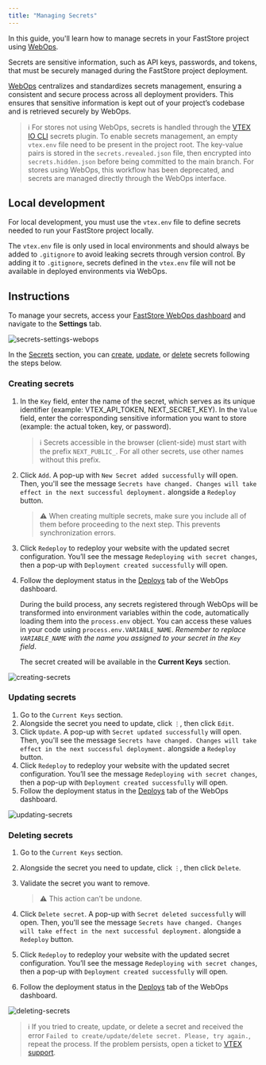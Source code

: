 ---
title: "Managing Secrets"
---

In this guide, you'll learn how to manage secrets in your FastStore project using [WebOps](https://developers.vtex.com/docs/guides/faststore/1-onboarding-overview).

Secrets are sensitive information, such as API keys, passwords, and tokens, that must be securely managed during the FastStore project deployment.

[WebOps](https://developers.vtex.com/docs/guides/faststore/1-onboarding-overview) centralizes and standardizes secrets management, ensuring a consistent and secure process across all deployment providers. This ensures that sensitive information is kept out of your project’s codebase and is retrieved securely by WebOps.

>ℹ️ For stores not using WebOps, secrets is handled through the [VTEX IO CLI](https://developers.vtex.com/docs/guides/vtex-io-documentation-vtex-io-cli-plugins) secrets plugin. To enable secrets management, an empty `vtex.env` file need to be present in the project root. The key-value pairs is stored in the `secrets.revealed.json` file, then encrypted into `secrets.hidden.json` before being committed to the main branch. For stores using WebOps, this workflow has been deprecated, and secrets are managed directly through the WebOps interface.

## Local development

For local development, you must use the `vtex.env` file to define secrets needed to run your FastStore project locally. 

The `vtex.env` file is only used in local environments and should always be added to `.gitignore` to avoid leaking secrets through version control. By adding it to `.gitignore`, secrets defined in the `vtex.env` file will not be available in deployed environments via WebOps.

## Instructions

To manage your secrets, access your [FastStore WebOps dashboard](https://developers.vtex.com/docs/guides/faststore/1-onboarding-dashboard) and navigate to the **Settings** tab.

![secrets-settings-webops](https://vtexhelp.vtexassets.com/assets/docs/src/secrets-settings-webops___c4cc35670f1faf9ecabd30447d1ee9b6.gif)

In the [Secrets](https://developers.vtex.com/docs/guides/faststore/1-onboarding-dashboard#secrets) section, you can [create](#creating-secrets), [update](#updating-secrets), or [delete](#deleting-secrets) secrets following the steps below.

### Creating secrets

1. In the `Key` field, enter the name of the secret, which serves as its unique identifier (example: VTEX_API_TOKEN, NEXT_SECRET_KEY). In the `Value` field, enter the corresponding sensitive information you want to store (example: the actual token, key, or password).

   >ℹ Secrets accessible in the browser (client-side) must start with the prefix `NEXT_PUBLIC_`. For all other secrets, use other names without this prefix.

2. Click `Add`. A pop-up with `New Secret added successfully` will open. Then, you'll see the message `Secrets have changed. Changes will take effect in the next successful deployment.` alongside a `Redeploy` button.

   >⚠ When creating multiple secrets, make sure you include all of them before proceeding to the next step. This prevents synchronization errors.

3. Click `Redeploy` to redeploy your website with the updated secret configuration. You’ll see the message `Redeploying with secret changes`, then a pop-up with `Deployment created successfully` will open.
4. Follow the deployment status in the [Deploys](https://developers.vtex.com/docs/guides/faststore/1-onboarding-dashboard#deploys) tab of the WebOps dashboard.

   During the build process, any secrets registered through WebOps will be transformed into environment variables within the code, automatically loading them into the `process.env` object. You can access these values in your code using `process.env.VARIABLE_NAME`. *Remember to replace `VARIABLE_NAME` with the name you assigned to your secret in the `Key` field*.

   The secret created will be available in the **Current Keys** section.

![creating-secrets](https://vtexhelp.vtexassets.com/assets/docs/src/creating-secrets___14633df5e1e1385934d7f0854f00d340.gif)

### Updating secrets

1. Go to the `Current Keys` section.
2. Alongside the secret you need to update, click `⋮`, then click `Edit`.
3. Click `Update`.  A pop-up with `Secret updated successfully` will open. Then, you'll see the message `Secrets have changed. Changes will take effect in the next successful deployment.` alongside a `Redeploy` button.
4. Click `Redeploy` to redeploy your website with the updated secret configuration. You’ll see the message `Redeploying with secret changes`, then a pop-up with `Deployment created successfully` will open.
5. Follow the deployment status in the [Deploys](https://developers.vtex.com/docs/guides/faststore/1-onboarding-dashboard#deploys) tab of the WebOps dashboard.

![updating-secrets](https://vtexhelp.vtexassets.com/assets/docs/src/updating-secrets___41a012c6f441bf927d67a59448c19894.gif)

### Deleting secrets

1. Go to the `Current Keys` section.
2. Alongside the secret you need to update, click `⋮`, then click `Delete`.
3. Validate the secret you want to remove. 

   >⚠ This action can’t be undone.

4. Click `Delete secret`. A pop-up with `Secret deleted successfully` will open. Then, you'll see the message `Secrets have changed. Changes will take effect in the next successful deployment.` alongside a `Redeploy` button.
5. Click `Redeploy` to redeploy your website with the updated secret configuration. You’ll see the message `Redeploying with secret changes`, then a pop-up with `Deployment created successfully` will open.
6. Follow the deployment status in the [Deploys](https://developers.vtex.com/docs/guides/faststore/1-onboarding-dashboard#deploys) tab of the WebOps dashboard.

![deleting-secrets](https://vtexhelp.vtexassets.com/assets/docs/src/deleting-secrets___c5b464f532114c9895ce49af2fd8c76b.gif)

>ℹ If you tried to create, update, or delete a secret and received the error `Failed to create/update/delete secret. Please, try again.`, repeat the process. If the problem persists, open a ticket to [VTEX support](https://help.vtex.com/en/support).
